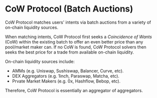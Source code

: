# CoW Protocol (Batch Auctions)

CoW Protocol matches users' intents via batch auctions from a variety of on-chain liquidity sources.

When matching intents, CoW Protocol first seeks a _Coincidence of Wants_ (CoW) within the existing batch to offer an even better price than any pool/market maker can. If no CoW is found, CoW Protocol solvers then seeks the best price for a trade from available on-chain liquidity.

On-chain liquidity sources include: 
- AMMs (e.g. Uniswap, Sushiswap, Balancer, Curve, etc).
- DEX Aggregators (e.g. 1inch, Paraswap, Matcha, etc).
- Prvate Market Makers (e.g. 0x, Hashflow, Bebop, etc).

Therefore, CoW Protocol is essentially an aggregator of aggregators.
